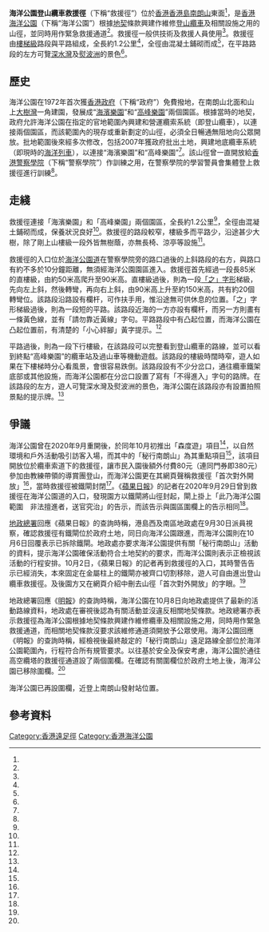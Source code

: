 {{noteTA
|G1=Unit
|1=zh-cn:上坡;zh-tw:上坡;zh-hk:上斜;
|2=zh-cn:上坡;zh-tw:上坡;zh-hk:上山;
}}
{{Infobox hiking trail
|name=海洋公園登山纜車救援徑
|location=[[香港|香港]][[香港島|香港島]][[南朗山|南朗山]]
|length=約1.2公里
|use=維修[[登山纜車_(香港海洋公園)|登山纜車]]及相關設施<br>緊急救援通道
|map=海洋公園登山纜車救援徑.png
|map_caption=海洋公園登山纜車救援徑地圖，路綫以黑色標示
}}
'''海洋公園登山纜車救援徑'''（下稱“救援徑”）位於[[香港|香港]][[香港島|香港島]][[南朗山|南朗山]]東面<ref name="APPSTAY"/>，是[[香港海洋公園|香港海洋公園]]（下稱“海洋公園”）根據[[租賃契約|地契]]條款興建作維修[[登山纜車_(香港海洋公園)|登山纜車]]及相關設施之用的山徑，並同時用作緊急救援通道<ref name="MINGPAO"/>。救援徑一般供技術及救援人員使用<ref name="HK01"/>。救援徑由[[楼梯|樓梯級]]路段與平路組成，全長約1.2公里<ref name="HK01"/>，全徑由混凝土鋪砌而成<ref name="APPMATA"/>，在平路路段的左方可覽[[深水灣|深水灣]]及[[熨波洲|熨波洲]]的景色<ref name="HK01"/>。

==歷史==
海洋公園在1972年首次獲[[港英政府|香港政府]]（下稱“政府”）免費撥地，在南朗山北面和山上[[大樹灣|大樹灣]]一角建園，發展成“[[海濱樂園|海濱樂園]]”和“[[高峰樂園|高峰樂園]]”兩個園區。根據當時的地契，政府允許海洋公園在指定的官地範圍內興建和營運纜索系統（即登山纜車），以連接兩個園區，而該範圍內的現存或重新劃定的山徑，必須全日暢通無阻地向公眾開放。批地範圍後來經多次修改，包括2007年獲政府批出土地，興建地底纜車系統（即現時的[[海洋列車|海洋列車]]），以連接“海濱樂園”和“高峰樂園”<ref name="APPSTAY"/>。該山徑曾一直開放給[[香港警察學院|香港警察學院]]（下稱“警察學院”）作訓練之用，在警察學院的學習警員會集體登上救援徑進行訓練<ref name="APPMATA"/>。

==走綫==
救援徑連接「海濱樂園」和「高峰樂園」兩個園區，全長約1.2公里<ref name="HK01"/>，全徑由混凝土鋪砌而成，保養狀況良好<ref name="APPMATA"/>。救援徑的路段較窄，樓級多而平路少，沿途甚少大樹，除了剛上山樓級一段外皆無樹蔭，亦無長椅、涼亭等設施<ref name="HK01"/>。

救援徑的入口位於[[海洋公園道|海洋公園道]]在警察學院旁的路口過後的上斜路段的右方，與路口有約不多於10分鐘距離，無須經海洋公園園區進入。救援徑首先經過一段長85米的直樓級，由約50米高爬升至90米高。直樓級過後，則為一段[[鋸齒形|「之」字形]]梯級，先向左上斜，然後轉彎，再向右上斜，由90米高上升至約150米高，共有約20個轉彎位。該路段沿路設有欄杆，可作扶手用，惟沿途無可供休息的位置。「之」字形梯級過後，則為一段短的平路。該路段近海的一方亦設有欄杆，而另一方則畫有一條黃色線，並有「請勿靠近黃線」字句。平路路段中有凸起位置，而海洋公園在凸起位置前，有清楚的「小心絆腳」黃字提示。<ref name="HK01"/>

平路過後，則為一段下行樓級，在該路段可以完整看到登山纜車的路線，並可以看到終點“高峰樂園”的纜車站及過山車等機動遊戲。該路段的樓級時闊時窄，遊人如果在下樓梯時分心看風景，會很容易跌倒。該路段設有不少分岔口，通往纜車鐵架底部或其他設施，而海洋公園都在分岔口設置了寫有「不得進入」字句的路牌。在該路段的左方，遊人可覽深水灣及熨波洲的景色，海洋公園在該路段亦有設置拍照景點的提示牌。<ref name="HK01"/>

==爭議==
海洋公園曾在2020年9月重開後，於同年10月初推出「森度遊」項目<ref name="MINGPAO"/>，以自然環境和戶外活動吸引訪客入場，而其中的「秘行南朗山」為其重點項目<ref name="APPSTAY"/>，該項目開放位於纜車索道下的救援徑，讓市民入園後額外付費80元（連同門券即380元）參加由教練帶領的導賞團登山，而海洋公園更在其網頁聲稱救援徑「首次對外開放」<ref name="APPSTAY"/>，當時救援徑被鐵閘封閉<ref name="MINGPAO"/>。《[[蘋果日報_(香港)|蘋果日報]]》的記者在2020年9月29日曾到救援徑在海洋公園道的入口，發現園方以鐵閘將山徑封起，閘上掛上「此乃海洋公園範圍　非法擅進者，送官究治」的告示，而該告示與園區圍欄上的告示相同<ref name="APPSTAY"/>。

[[地政總署|地政總署]]回應《蘋果日報》的查詢時稱，港島西及南區地政處在9月30日派員視察，確認救援徑有鐵閘位於政府土地，同日向海洋公園跟進，而海洋公園則在10月6日回覆表示已拆除鐵閘。地政處亦要求海洋公園提供有關「秘行南朗山」活動的資料，提示海洋公園確保活動符合土地契約的要求，而海洋公園則表示正檢視該活動的行程安排。10月2日，《蘋果日報》的記者再到救援徑的入口，其時警告告示已經消失，本來固定在金屬柱上的鐵閘亦被齊口切割移除，遊人可自由進出登山纜車救援徑。及後園方又在網頁介紹中刪去山徑「首次對外開放」的字眼。<ref name="APPSTAY"/>

地政總署回應《[[明報|明報]]》的查詢時稱，海洋公園在10月8日向地政處提供了最新的活動路線資料，地政處在審視後認為有關活動並沒違反相關地契條款。地政總署亦表示救援徑為海洋公園根據地契條款興建作維修纜車及相關設施之用，同時用作緊急救援通道，而相關地契條款沒要求該維修通道須開放予公眾使用。海洋公園回應《明報》的查詢時稱，經檢視後最終敲定的「秘行南朗山」遠足路線全部位於海洋公園範圍內，行程符合所有規管要求。以往基於安全及保安考慮，海洋公園於通往高空纜塔的救援徑通道設了兩個圍欄。在確認有關圍欄位於政府土地上後，海洋公園已移除圍欄。<ref name="MINGPAO"/>

海洋公園已再設圍欄，近登上南朗山發射站位置。

==參考資料==
{{reflist|30em|refs=
<ref name="MINGPAO">{{cite news|newspaper=明報|url=https://news.mingpao.com/ins/%E6%B8%AF%E8%81%9E/article/20201009/s00001/1602257129264/%E6%B5%B7%E6%B4%8B%E5%85%AC%E5%9C%92%E3%80%8C%E6%A3%AE%E5%BA%A6%E9%81%8A%E3%80%8D%E7%99%BB%E5%B1%B1%E5%BE%91%E8%A2%AB%E6%8F%AD%E4%BD%94%E5%AE%98%E5%9C%B0-%E5%9C%B0%E6%94%BF%E7%B8%BD%E7%BD%B2-%E5%9C%92%E6%96%B9%E6%94%B9%E6%96%B0%E8%B7%AF%E7%B7%9A%E7%AC%A6%E8%A6%81%E6%B1%82|title=海洋公園「森度遊」登山徑被揭佔官地　地政總署：園方改新路線符要求|date=2020-10-09|accessdate=2020-10-12|archive-date=2020-10-14|archive-url=https://web.archive.org/web/20201014011525/https://news.mingpao.com/ins/%E6%B8%AF%E8%81%9E/article/20201009/s00001/1602257129264/%E6%B5%B7%E6%B4%8B%E5%85%AC%E5%9C%92%E3%80%8C%E6%A3%AE%E5%BA%A6%E9%81%8A%E3%80%8D%E7%99%BB%E5%B1%B1%E5%BE%91%E8%A2%AB%E6%8F%AD%E4%BD%94%E5%AE%98%E5%9C%B0-%E5%9C%B0%E6%94%BF%E7%B8%BD%E7%BD%B2-%E5%9C%92%E6%96%B9%E6%94%B9%E6%96%B0%E8%B7%AF%E7%B7%9A%E7%AC%A6%E8%A6%81%E6%B1%82|dead-url=no}}</ref>
<ref name="HK01">{{cite news|url=https://www.hk01.com/%E5%8D%B3%E6%99%82%E9%AB%94%E8%82%B2/533764/%E8%A1%8C%E5%B1%B1-%E6%B5%B7%E6%B4%8B%E5%85%AC%E5%9C%92%E5%8D%97%E6%9C%97%E5%B1%B1%E7%BA%9C%E8%BB%8A%E6%95%91%E6%8F%B4%E5%BE%91%E8%A1%8C%E5%BE%8C%E6%84%9F-%E9%A2%A8%E6%99%AF%E9%9D%9A%E4%BD%86%E4%B8%8A%E8%90%BD%E6%A8%93%E7%B4%9A%E6%A5%B5%E5%A4%9A|title=【行山】海洋公園南朗山纜車救援徑行後感　風景靚但上落樓級極多|author=顏銘輝|date=2020-10-09|website=香港01|accessdate=2020-10-12|archive-date=2020-10-12|archive-url=https://web.archive.org/web/20201012073944/https://www.hk01.com/%E5%8D%B3%E6%99%82%E9%AB%94%E8%82%B2/533764/%E8%A1%8C%E5%B1%B1-%E6%B5%B7%E6%B4%8B%E5%85%AC%E5%9C%92%E5%8D%97%E6%9C%97%E5%B1%B1%E7%BA%9C%E8%BB%8A%E6%95%91%E6%8F%B4%E5%BE%91%E8%A1%8C%E5%BE%8C%E6%84%9F-%E9%A2%A8%E6%99%AF%E9%9D%9A%E4%BD%86%E4%B8%8A%E8%90%BD%E6%A8%93%E7%B4%9A%E6%A5%B5%E5%A4%9A|dead-url=no}}</ref>
<ref name="APPSTAY">{{cite news|newspaper=蘋果日報|url=https://hk.appledaily.com/local/20201008/XY2NBKGOZFHK5IP4FNTVMFIONE/|title=「森度遊」違契　拒免費開放　海洋公園霸公家山徑掠水|date=2020-10-08|author=關冠麒|accessdate=2020-10-12|archive-date=2020-10-13|archive-url=https://web.archive.org/web/20201013172139/https://hk.appledaily.com/local/20201008/XY2NBKGOZFHK5IP4FNTVMFIONE/|dead-url=yes}}</ref>
<ref name="APPMATA">{{cite news|newspaper=蘋果日報|url=https://hk.appledaily.com/local/20201008/2SK3TZAYJBG2ZKUS2WWASRPTEY/|title=只准學警使用　登山客焗兜路|date=2020-10-08|accessdate=2020-10-12|archive-date=2020-10-12|archive-url=https://web.archive.org/web/20201012080556/https://hk.appledaily.com/local/20201008/2SK3TZAYJBG2ZKUS2WWASRPTEY/|dead-url=no}}</ref>
}}

{{香港海洋公園}}
[[Category:香港遠足徑|Category:香港遠足徑]]
[[Category:香港海洋公園|Category:香港海洋公園]]